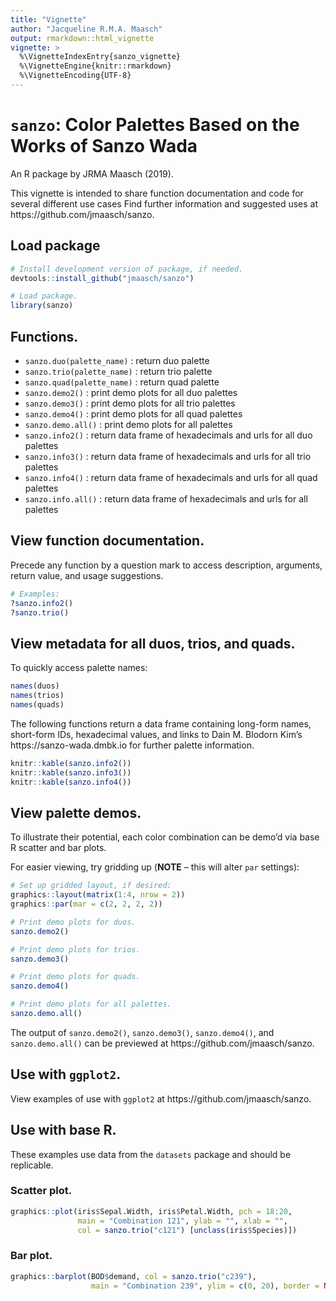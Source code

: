 ```yaml
---
title: "Vignette"
author: "Jacqueline R.M.A. Maasch"
output: rmarkdown::html_vignette
vignette: >
  %\VignetteIndexEntry{sanzo_vignette}
  %\VignetteEngine{knitr::rmarkdown}
  %\VignetteEncoding{UTF-8}
---
```



# ```sanzo```: Color Palettes Based on the Works of Sanzo Wada

An R package by JRMA Maasch (2019).

This vignette is intended to share function documentation and code for several different use cases Find further information and suggested uses at https://github.com/jmaasch/sanzo.

## Load package

```r

# Install development version of package, if needed.
devtools::install_github("jmaasch/sanzo")

```

```r

# Load package.
library(sanzo)

```

## Functions.
* ```sanzo.duo(palette_name)``` : return duo palette
* ```sanzo.trio(palette_name)``` : return trio palette
* ```sanzo.quad(palette_name)``` : return quad palette
* ```sanzo.demo2()``` : print demo plots for all duo palettes
* ```sanzo.demo3()``` : print demo plots for all trio palettes
* ```sanzo.demo4()``` : print demo plots for all quad palettes
* ```sanzo.demo.all()``` : print demo plots for all palettes
* ```sanzo.info2()``` : return data frame of hexadecimals and urls for all duo palettes
* ```sanzo.info3()``` : return data frame of hexadecimals and urls for all trio palettes
* ```sanzo.info4()``` : return data frame of hexadecimals and urls for all quad palettes
* ```sanzo.info.all()``` : return data frame of hexadecimals and urls for all palettes

## View function documentation.

Precede any function by a question mark to access description, arguments, return value, and usage suggestions.

```r

# Examples:
?sanzo.info2()
?sanzo.trio()

```

## View metadata for all duos, trios, and quads.

To quickly access palette names:

```r

names(duos)
names(trios)
names(quads)

```

The following functions return a data frame containing long-form names, short-form IDs, hexadecimal values, and links to Dain M. Blodorn Kim's https://sanzo-wada.dmbk.io for further palette information.

```r

knitr::kable(sanzo.info2())
knitr::kable(sanzo.info3())
knitr::kable(sanzo.info4())

```


## View palette demos.

To illustrate their potential, each color combination can be demo'd via base R scatter and bar plots. 

For easier viewing, try gridding up (**NOTE** -- this will alter ```par``` settings):

```r

# Set up gridded layout, if desired:
graphics::layout(matrix(1:4, nrow = 2))
graphics::par(mar = c(2, 2, 2, 2))

# Print demo plots for duos.
sanzo.demo2()

# Print demo plots for trios.
sanzo.demo3()

# Print demo plots for quads.
sanzo.demo4()

# Print demo plots for all palettes.
sanzo.demo.all()

```

The output of ```sanzo.demo2()```, ```sanzo.demo3()```, ```sanzo.demo4()```, and ```sanzo.demo.all()``` can be previewed at https://github.com/jmaasch/sanzo.

## Use with ```ggplot2```.

View examples of use with ```ggplot2``` at https://github.com/jmaasch/sanzo.

## Use with base R.

These examples use data from the ```datasets``` package and should be replicable.

### Scatter plot.

```r

graphics::plot(iris$Sepal.Width, iris$Petal.Width, pch = 18:20,
               main = "Combination 121", ylab = "", xlab = "", 
               col = sanzo.trio("c121") [unclass(iris$Species)])

```

### Bar plot.

```r

graphics::barplot(BOD$demand, col = sanzo.trio("c239"), 
                  main = "Combination 239", ylim = c(0, 20), border = NA)

```
